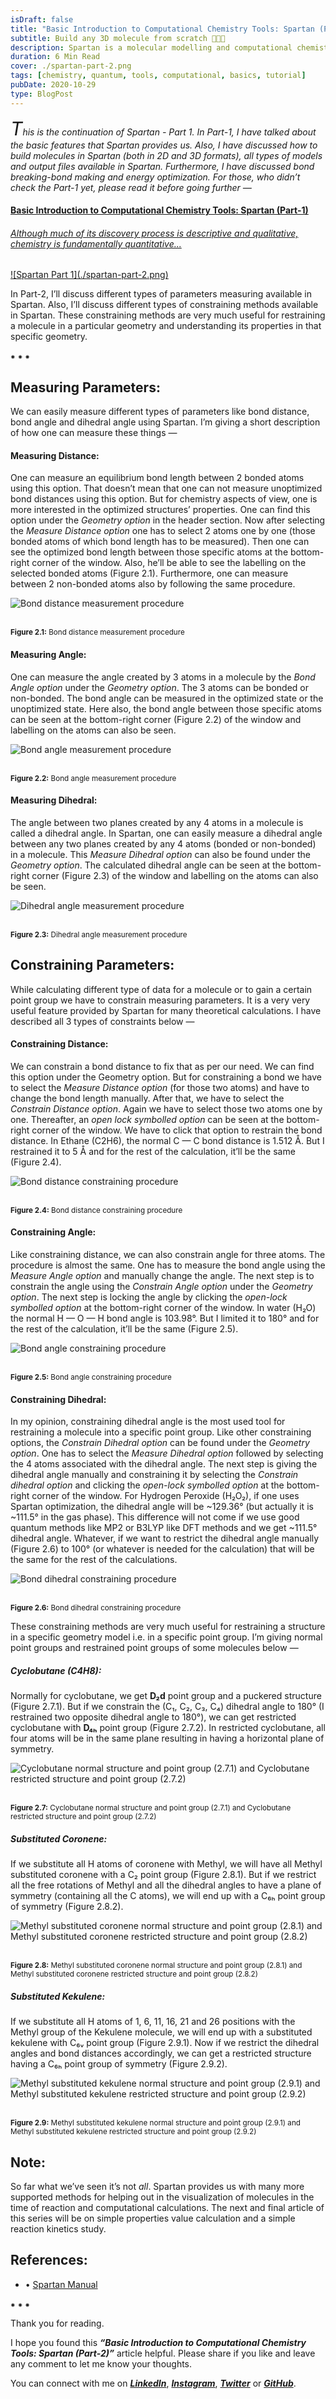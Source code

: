 ```yaml
---
isDraft: false
title: "Basic Introduction to Computational Chemistry Tools: Spartan (Part-2)"
subtitle: Build any 3D molecule from scratch 🎉🎉🎉
description: Spartan is a molecular modelling and computational chemistry application from Wavefunction. The initial release was in 1991 and it is available for Windows, MacOS X and Linux.
duration: 6 Min Read
cover: ./spartan-part-2.png
tags: [chemistry, quantum, tools, computational, basics, tutorial]
pubDate: 2020-10-29
type: BlogPost
---
```


<div>

_<span style="font-size:30px;">T</span>his is the continuation of Spartan - Part 1. In Part-1, I have talked about the basic features that Spartan provides us. Also, I have discussed how to build molecules in Spartan (both in 2D and 3D formats), all types of models and output files available in Spartan. Furthermore, I have discussed bond breaking-bond making and energy optimization. For those, who didn’t check the Part-1 yet, please read it before going further —_

[//]: <> (REFERENCE ARTICLE PART STARTS HERE)

<div> <div>

<a
class="refLink"
href="/tutorial/blogs/2020/basic-introduction-to-computational-chemistry-tools-spartan-part-1">

  <div class="refContainer">
    <div class="refLeft">
      <h4>Basic Introduction to Computational Chemistry Tools: Spartan (Part-1)</h4>
      <h6>Although much of its discovery process is descriptive and qualitative, chemistry is fundamentally quantitative...</h6>
    </div>
    <div class="refRight">
      <p>
      ![Spartan Part 1](./spartan-part-2.png)
      </p>
   </div>
  </div>
</a>

</div> </div>

[//]: <> (REFERENCE ARTICLE PART ENDS HERE)

In Part-2, I’ll discuss different types of parameters measuring available in Spartan. Also, I’ll discuss different types of constraining methods available in Spartan. These constraining methods are very much useful for restraining a molecule in a particular geometry and understanding its properties in that specific geometry.

<p class="sectionDivider">⁕ ⁕ ⁕</p>

## Measuring Parameters:
We can easily measure different types of parameters like bond distance, bond angle and dihedral angle using Spartan. I’m giving a short description of how one can measure these things —

#### Measuring Distance: 
One can measure an equilibrium bond length between 2 bonded atoms using this option. That doesn’t mean that one can not measure unoptimized bond distances using this option. But for chemistry aspects of view, one is more interested in the optimized structures’ properties. One can find this option under the _Geometry option_ in the header section. Now after selecting the _Measure Distance option_ one has to select 2 atoms one by one (those bonded atoms of which bond length has to be measured). Then one can see the optimized bond length between those specific atoms at the bottom-right corner of the window. Also, he’ll be able to see the labelling on the selected bonded atoms (Figure 2.1). Furthermore, one can measure between 2 non-bonded atoms also by following the same procedure.

<div><div>

<img src={BondDistanceMeasure.src} alt="Bond distance measurement procedure" /><br></br>

<sup>**Figure 2.1:** Bond distance measurement procedure</sup>

</div></div>

#### Measuring Angle: 
One can measure the angle created by 3 atoms in a molecule by the _Bond Angle option_ under the _Geometry option_. The 3 atoms can be bonded or non-bonded. The bond angle can be measured in the optimized state or the unoptimized state. Here also, the bond angle between those specific atoms can be seen at the bottom-right corner (Figure 2.2) of the window and labelling on the atoms can also be seen.

<div><div>

<img src={BondAngleMeasure.src} alt="Bond angle measurement procedure" /><br></br>

<sup>**Figure 2.2:** Bond angle measurement procedure</sup>

</div></div>

#### Measuring Dihedral: 
 The angle between two planes created by any 4 atoms in a molecule is called a dihedral angle. In Spartan, one can easily measure a dihedral angle between any two planes created by any 4 atoms (bonded or non-bonded) in a molecule. This _Measure Dihedral option_ can also be found under the _Geometry option_. The calculated dihedral angle can be seen at the bottom-right corner (Figure 2.3) of the window and labelling on the atoms can also be seen.

<div><div>

<img src={BondDihedralMeasure.src} alt="Dihedral angle measurement procedure" /><br></br>

<sup>**Figure 2.3:** Dihedral angle measurement procedure</sup>

</div></div>

## Constraining Parameters:
While calculating different type of data for a molecule or to gain a certain point group we have to constrain measuring parameters. It is a very very useful feature provided by Spartan for many theoretical calculations. I have described all 3 types of constraints below —
#### Constraining Distance: 
We can constrain a bond distance to fix that as per our need. We can find this option under the Geometry option. But for constraining a bond we have to select the _Measure Distance option_ (for those two atoms) and have to change the bond length manually. After that, we have to select the _Constrain Distance option_. Again we have to select those two atoms one by one. Thereafter, an _open lock symbolled option_ can be seen at the bottom-right corner of the window. We have to click that option to restrain the bond distance. In Ethane (C2H6), the normal C — C bond distance is 1.512 Å. But I restrained it to 5 Å and for the rest of the calculation, it’ll be the same (Figure 2.4).

<div><div>

<img src={BondDistanceConstrain.src} alt="Bond distance constraining procedure" /><br></br>

<sup>**Figure 2.4:** Bond distance constraining procedure</sup>

</div></div>

#### Constraining Angle: 
Like constraining distance, we can also constrain angle for three atoms. The procedure is almost the same. One has to measure the bond angle using the _Measure Angle option_ and manually change the angle. The next step is to constrain the angle using the _Constrain Angle option_ under the _Geometry option_. The next step is locking the angle by clicking the _open-lock symbolled option_ at the bottom-right corner of the window. In water (H₂O) the normal H — O — H bond angle is 103.98°. But I limited it to 180° and for the rest of the calculation, it’ll be the same (Figure 2.5).

<div><div>

<img src={BondAngleConstrain.src} alt="Bond angle constraining procedure" /><br></br>

<sup>**Figure 2.5:** Bond angle constraining procedure</sup>

</div></div>

#### Constraining Dihedral: 
In my opinion, constraining dihedral angle is the most used tool for restraining a molecule into a specific point group. Like other constraining options, the _Constrain Dihedral option_ can be found under the _Geometry option_. One has to select the _Measure Dihedral option_ followed by selecting the 4 atoms associated with the dihedral angle. The next step is giving the dihedral angle manually and constraining it by selecting the _Constrain dihedral option_ and clicking the _open-lock symbolled option_ at the bottom-right corner of the window. For Hydrogen Peroxide (H₂O₂), if one uses Spartan optimization, the dihedral angle will be ~129.36° (but actually it is ~111.5° in the gas phase). This difference will not come if we use good quantum methods like MP2 or B3LYP like DFT methods and we get ~111.5° dihedral angle. Whatever, if we want to restrict the dihedral angle manually (Figure 2.6) to 100° (or whatever is needed for the calculation) that will be the same for the rest of the calculations.

<div><div>

<img src={BondDihedralConstrain.src} alt="Bond dihedral constraining procedure" /><br></br>

<sup>**Figure 2.6:** Bond dihedral constraining procedure</sup>

</div></div>

These constraining methods are very much useful for restraining a structure in a specific geometry model i.e. in a specific point group. I’m giving normal point groups and restrained point groups of some molecules below —

##### Cyclobutane (C4H8):
Normally for cyclobutane, we get **D₂d** point group and a puckered structure (Figure 2.7.1). But if we constrain the (C₁, C₂, C₃, C₄) dihedral angle to 180° (I restrained two opposite dihedral angle to 180°), we can get restricted cyclobutane with **D₄ₕ** point group (Figure 2.7.2). In restricted cyclobutane, all four atoms will be in the same plane resulting in having a horizontal plane of symmetry.

<div><div>

<img src={Cyclobutane.src} alt="Cyclobutane normal structure and point group (2.7.1) and Cyclobutane restricted structure and point group (2.7.2)" /><br></br>

<sup>**Figure 2.7:** Cyclobutane normal structure and point group (2.7.1) and Cyclobutane restricted structure and point group (2.7.2)</sup>

</div></div>

##### Substituted Coronene:
If we substitute all H atoms of coronene with Methyl, we will have all Methyl substituted coronene with a C₂ point group (Figure 2.8.1). But if we restrict all the free rotations of Methyl and all the dihedral angles to have a plane of symmetry (containing all the C atoms), we will end up with a C₆ₕ point group of symmetry (Figure 2.8.2).

<div><div>

<img src={Coronene.src} alt="Methyl substituted coronene normal structure and point group (2.8.1) and Methyl substituted coronene restricted structure and point group (2.8.2)" /><br></br>

<sup>**Figure 2.8:** Methyl substituted coronene normal structure and point group (2.8.1) and Methyl substituted coronene restricted structure and point group (2.8.2)</sup>

</div></div>

##### Substituted Kekulene:
If we substitute all H atoms of 1, 6, 11, 16, 21 and 26 positions with the Methyl group of the Kekulene molecule, we will end up with a substituted kekulene with C₆ᵥ point group (Figure 2.9.1). Now if we restrict the dihedral angles and bond distances accordingly, we can get a restricted structure having a C₆ₕ point group of symmetry (Figure 2.9.2).

<div><div>

<img src={Kekulene.src} alt="Methyl substituted kekulene normal structure and point group (2.9.1) and Methyl substituted kekulene restricted structure and point group (2.9.2)" /><br></br>

<sup>**Figure 2.9:** Methyl substituted kekulene normal structure and point group (2.9.1) and Methyl substituted kekulene restricted structure and point group (2.9.2)</sup>

</div></div>

## Note:
So far what we’ve seen it’s not _all_. Spartan provides us with many more supported methods for helping out in the visualization of molecules in the time of reaction and computational calculations. The next and final article of this series will be on simple properties value calculation and a simple reaction kinetics study.

## References:
- • [Spartan Manual](https://dasher.wustl.edu/chem478/software/spartan-manual.pdf)

<p class="sectionDivider">⁕ ⁕ ⁕</p>

<div class="citationBlockquote">
Thank you for reading.

I hope you found this **_“Basic Introduction to Computational Chemistry Tools: Spartan (Part-2)”_** article helpful. Please share if you like and leave any comment to let me know your thoughts.

You can connect with me on <i><b><a href="https://www.linkedin.com/in/aritraroy24/" target="_blank">LinkedIn</a></b></i>, <i><b><a href="https://twitter.com/royaritra24" target="_blank">Instagram</a></b></i>, <i><b><a href="https://twitter.com/aritraroy24" target="_blank">Twitter</a></b></i> or <i><b><a href="https://github.com/aritraroy24" target="_blank">GitHub</a></b></i>.

</div>

</div>